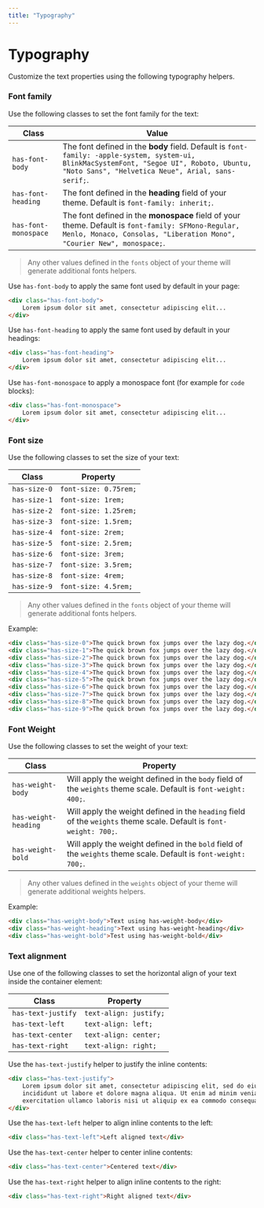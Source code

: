 ```yaml
---
title: "Typography"
---
```


# Typography

Customize the text properties using the following typography helpers.

### Font family

Use the following classes to set the font family for the text:

| Class | Value |
|-------|----------|
| `has-font-body` | The font defined in the **body** field. Default is `font-family: -apple-system, system-ui, BlinkMacSystemFont, "Segoe UI", Roboto, Ubuntu, "Noto Sans", "Helvetica Neue", Arial, sans-serif;`. |
| `has-font-heading` | The font defined in the **heading** field of your theme. Default is `font-family: inherit;`. |
| `has-font-monospace` | The font defined in the **monospace** field of your theme. Default is `font-family: SFMono-Regular, Menlo, Monaco, Consolas, "Liberation Mono", "Courier New", monospace;`. |

> Any other values defined in the `fonts` object of your theme will generate additional fonts helpers.

Use `has-font-body` to apply the same font used by default in your page:

```html live=true
<div class="has-font-body">
    Lorem ipsum dolor sit amet, consectetur adipiscing elit... 
</div>
```

Use `has-font-heading` to apply the same font used by default in your headings:

```html live=true
<div class="has-font-heading">
    Lorem ipsum dolor sit amet, consectetur adipiscing elit... 
</div>
```

Use `has-font-monospace` to apply a monospace font (for example for `code` blocks): 

```html live=true
<div class="has-font-monospace">
    Lorem ipsum dolor sit amet, consectetur adipiscing elit... 
</div>
```

### Font size

Use the following classes to set the size of your text:

| Class | Property |
|-------|----------|
| `has-size-0`  | `font-size: 0.75rem;` |
| `has-size-1`  | `font-size: 1rem;`    |
| `has-size-2`  | `font-size: 1.25rem;` |
| `has-size-3`  | `font-size: 1.5rem;`  |
| `has-size-4`  | `font-size: 2rem;`    |
| `has-size-5`  | `font-size: 2.5rem;`  |
| `has-size-6`  | `font-size: 3rem;`    |
| `has-size-7`  | `font-size: 3.5rem;`  |
| `has-size-8`  | `font-size: 4rem;`    |
| `has-size-9`  | `font-size: 4.5rem;`  |

> Any other values defined in the `fonts` object of your theme will generate additional fonts helpers.

Example:

```html live=true
<div class="has-size-0">The quick brown fox jumps over the lazy dog.</div>
<div class="has-size-1">The quick brown fox jumps over the lazy dog.</div>
<div class="has-size-2">The quick brown fox jumps over the lazy dog.</div>
<div class="has-size-3">The quick brown fox jumps over the lazy dog.</div>
<div class="has-size-4">The quick brown fox jumps over the lazy dog.</div>
<div class="has-size-5">The quick brown fox jumps over the lazy dog.</div>
<div class="has-size-6">The quick brown fox jumps over the lazy dog.</div>
<div class="has-size-7">The quick brown fox jumps over the lazy dog.</div>
<div class="has-size-8">The quick brown fox jumps over the lazy dog.</div>
<div class="has-size-9">The quick brown fox jumps over the lazy dog.</div>
```

### Font Weight

Use the following classes to set the weight of your text:

| Class | Property |
|-------|----------|
| `has-weight-body` | Will apply the weight defined in the `body` field of the `weights` theme scale. Default is `font-weight: 400;`. |
| `has-weight-heading` | Will apply the weight defined in the `heading` field of the `weights` theme scale. Default is `font-weight: 700;`. |
| `has-weight-bold` | Will apply the weight defined in the `bold` field of the `weights` theme scale. Default is `font-weight: 700;`. |

> Any other values defined in the `weights` object of your theme will generate additional weights helpers.

Example:

```html live=true
<div class="has-weight-body">Text using has-weight-body</div>
<div class="has-weight-heading">Text using has-weight-heading</div>
<div class="has-weight-bold">Test using has-weight-bold</div>
```

### Text alignment

Use one of the following classes to set the horizontal align of your text inside the container element:

| Class | Property |
|-------|----------|
| `has-text-justify` | `text-align: justify;` |
| `has-text-left`    | `text-align: left;` |
| `has-text-center`  | `text-align: center;` |
| `has-text-right`   | `text-align: right;` |

Use the `has-text-justify` helper to justify the inline contents:

```html live=true
<div class="has-text-justify">
    Lorem ipsum dolor sit amet, consectetur adipiscing elit, sed do eiusmod tempor 
    incididunt ut labore et dolore magna aliqua. Ut enim ad minim veniam, quis nostrud 
    exercitation ullamco laboris nisi ut aliquip ex ea commodo consequat.
</div>
```

Use the `has-text-left` helper to align inline contents to the left: 

```html live=true
<div class="has-text-left">Left aligned text</div>
```

Use the `has-text-center` helper to center inline contents:

```html live=true
<div class="has-text-center">Centered text</div>
```

Use the `has-text-right` helper to align inline contents to the right:

```html live=true
<div class="has-text-right">Right aligned text</div>
```
